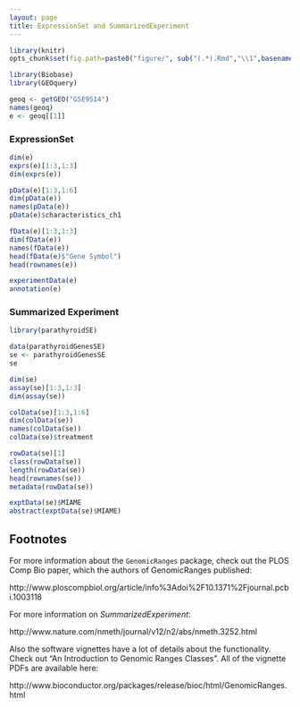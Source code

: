 ```yaml
---
layout: page
title: ExpressionSet and SummarizedExperiment
---
```


```r
library(knitr)
opts_chunk$set(fig.path=paste0("figure/", sub("(.*).Rmd","\\1",basename(knitr:::knit_concord$get('infile'))), "-"))
```

```r
library(Biobase)
library(GEOquery)
```

```r
geoq <- getGEO("GSE9514")
names(geoq)
e <- geoq[[1]]
```

### ExpressionSet

```r
dim(e)
exprs(e)[1:3,1:3]
dim(exprs(e))

pData(e)[1:3,1:6]
dim(pData(e))
names(pData(e))
pData(e)$characteristics_ch1

fData(e)[1:3,1:3]
dim(fData(e))
names(fData(e))
head(fData(e)$"Gene Symbol")
head(rownames(e))

experimentData(e)
annotation(e)
```

### Summarized Experiment

```r
library(parathyroidSE)
```


```r
data(parathyroidGenesSE)
se <- parathyroidGenesSE
se
```


```r
dim(se)
assay(se)[1:3,1:3]
dim(assay(se))

colData(se)[1:3,1:6]
dim(colData(se))
names(colData(se))
colData(se)$treatment

rowData(se)[1]
class(rowData(se))
length(rowData(se))
head(rownames(se))
metadata(rowData(se))

exptData(se)$MIAME
abstract(exptData(se)$MIAME)
```

## Footnotes

For more information about the `GenomicRanges` package, check out the PLOS Comp Bio paper, which the authors of GenomicRanges published:

http://www.ploscompbiol.org/article/info%3Adoi%2F10.1371%2Fjournal.pcbi.1003118

For more information on *SummarizedExperiment*:

http://www.nature.com/nmeth/journal/v12/n2/abs/nmeth.3252.html

Also the software vignettes have a lot of details about the functionality. Check out "An Introduction to Genomic Ranges Classes". All of the vignette PDFs are available here:

http://www.bioconductor.org/packages/release/bioc/html/GenomicRanges.html

